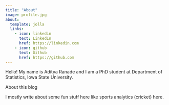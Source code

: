 ```yaml
---
title: "About"
image: profile.jpg
about:
  template: jolla
  links:
    - icon: linkedin
      text: LinkedIn
      href: https://linkedin.com
    - icon: github
      text: Github
      href: https://github.com
---
```


Hello! My name is Aditya Ranade and I am a PhD student at Department of Statistics, Iowa State University.

About this blog

I mostly write about some fun stuff here like sports analytics (cricket) here.

